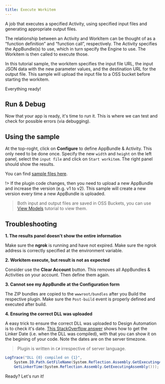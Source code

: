 ```yaml
---
title: Execute Workitem
---
```



A job that executes a specified Activity, using specified input files and generating appropriate output files.

The relationship between an Activity and WorkItem can be thought of as a “function definition” and “function call”, respectively. The Activity specifies the AppBundle(s) to use, which in turn specify the Engine to use. The Workitem is then called to execute those.

In this tutorial sample, the workitem specifies the input file URL, the input JSON data with the new parameter values, and the destination URL for the output file. This sample will upload the input file to a OSS bucket before starting the workitem.

<EnvTabs
  NodeJsVsCode={WorkitemForNodejs}
  DotNetVsCode={WorkitemForNet}
  DotNetVs2022={WorkitemForNet}
/>

Everything ready!

## Run & Debug

Now that your app is ready, it's time to run it. This is where we can test and check for possible errors (via debugging).

## Using the sample

At the top-roght, click on **Configure** to define AppBundle & Activity. This only need to be done once. Specify the new `width` and `height` on the left panel, select the `input file` and click on `Start workitem`. The right panel should show the results.

You can find [sample files here](https://github.com/autodesk-platform-services/aps-design-automation-dotnet/tree/master/sample%20files).

!> If the plugin code changes, then you need to upload a new AppBundle and increase the version (e.g. v1 to v2). This sample will create a new version every time a new AppBundle is uploaded.

> Both input and output files are saved in OSS Buckets, you can use [View Models](../simple-viewer/) tutorial to view them.

<ResponsiveVideo src={PreviewUrl} />

## Troubleshooting

**1. The results panel doesn't show the entire information**

Make sure the **ngrok** is running and have not expired. Make sure the ngrok address is correctly specified at the environment variable.

**2. Workitem execute, but result is not as expected**

Consider use the **Clear Account** button. This removes all AppBundles & Activities on your account. Then define them again.

**3. Cannot see my AppBundle at the Configuration form**

The ZIP bundles are copied to the `wwwroot/bundles` after you Build the respective plugin. Make sure the `Post-build` event is properly defined and executed after build.

**4. Ensuring the correct DLL was uploaded**

A easy trick to ensure the correct DLL was uploaded to Design Automation is to check it's date. [This StackOverflow answer](https://stackoverflow.com/a/1600990) shows how to get the Linker Date (i.e. when the DLL was compiled), with that you can show it on the begining of your code. Note the dates are on the server timezone.

> Plugin is written in `C#` irrespective of server language.

```cs
LogTrace("DLL {0} compiled on {1}",
    System.IO.Path.GetFileName(System.Reflection.Assembly.GetExecutingAssembly().Location),
    GetLinkerTime(System.Reflection.Assembly.GetExecutingAssembly()));
```

Ready? Let's run it!

<EnvTabs
  NodeJsVsCode={DebugForNodejs}
  DotNetVsCode={DebugForNet}
  DotNetVs2022={DebugForNet}
/>
